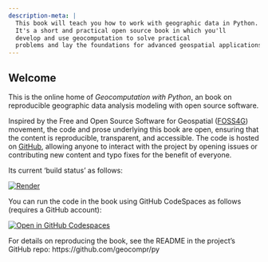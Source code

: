 ```yaml
---
description-meta: |
  This book will teach you how to work with geographic data in Python.
  It's a short and practical open source book in which you'll
  develop and use geocomputation to solve practical
  problems and lay the foundations for advanced geospatial applications.
---
```


## Welcome {.unnumbered}

This is the online home of *Geocomputation with Python*, an book on reproducible geographic data analysis modeling with open source software.

Inspired by the Free and Open Source Software for Geospatial ([FOSS4G](https://foss4g.org/)) movement, the code and prose underlying this book are open, ensuring that the content is reproducible, transparent, and accessible.
The code is hosted on [GitHub](https://github.com/geocompr/py), allowing anyone to interact with the project by opening issues or contributing new content and typo fixes for the benefit of everyone.

Its current 'build status' as follows:

[![Render](https://github.com/geocompr/py/actions/workflows/main.yaml/badge.svg)](https://github.com/geocompr/py/actions/workflows/main.yaml)

You can run the code in the book using GitHub CodeSpaces as follows (requires a GitHub account):

[![Open in GitHub Codespaces](https://github.com/codespaces/badge.svg)](https://github.com/codespaces/new?hide_repo_select=true&ref=main&repo=447558863)

For details on reproducing the book, see the README in the project's GitHub repo: https://github.com/geocompr/py

<!-- 
Note: we don't need this here but commenting out the content rather than deleting because some of it could be ported into the README.
Reasonable? 
Happy for these lines to be deleted also (RL 2022-12)

## Reproducing this book

An important aspect of scientific research that results can be independently verified by others.
Information that is generated by scientific means does not on auguments of authority or other [logical fallacies](https://bookofbadarguments.com/) as the basis for belief.
Instead science relies on a network of people who are open minded yet skeptical to test assumptions and in some cases 'bust myths'.

In the digital age, trust in claims depends on computational reproducibility.

### Local with Quarto

To run the code locally, recommended for using the material on real data, you need to have a reasonable computer, e.g., with 8 GB RAM.
You'll need administrative rights to install the requirements, which include:

- A suitable integrated development environment (IDE) such as VS Code, RStudio or Jupyter Notebook
- Quarto, if you want to reproduce the book's open access website
- Either an Anaconda-like environment (we recommend `miniconda3`) or Docker to get systems dependencies

See the [project's README](https://github.com/geocompr/py) for details on getting set-up.
After you have installed the necessary dependencies and cloned or [unzipped](https://github.com/geocompr/py/archive/refs/heads/main.zip) the book's source code, you should be able to reproduce the code in its entirety with the following command:

```bash
quarto preview
```

If you see output like that below (with the IDE and browser arranged to see live updates after editing the source code), congratulations, it has worked!

![](https://user-images.githubusercontent.com/1825120/161321382-ac36aeab-5628-4bef-b3dd-7b2becdd4860.png)

### Local with Jupyter

Alternatively, you can [download](https://github.com/geocompr/py/archive/refs/heads/main.zip) and unzip the book's source code. The unzipped directory `py-main/code/chapters/` contains:

* The source `ipynb` files, one for each chapter
* The `data` sub-directory with the sample data used in the code sections

Assuming that all required packages are installed (see beginning of each chapter), you can execute the `ipynb` files through your chosen working environment (VScode, Jupyter Notebook, etc.).  -->
